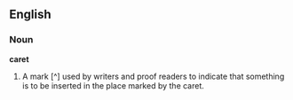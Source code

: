 ==English==

===Noun===

'''caret'''

#A mark [^] used by writers and proof readers to indicate that something is to be inserted in the place marked by the caret.